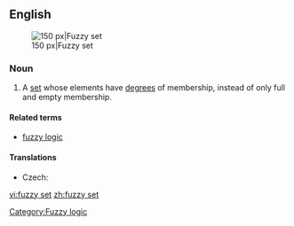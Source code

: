 ==English==
{{wikipedia}}
[[Image:Fuzzy crisp.gif|thumb|right|150 px|Fuzzy set]]
===Noun===
{{en-noun|sg=[[fuzzy]] [[set]]}}

# {{context|fuzzy logic}} A [[set]] whose elements have [[degree]]s of membership, instead of only full and empty membership.

====Related terms====
* [[fuzzy logic]]

====Translations====
{{trans-top|set}}
* Czech: {{t-|cs|fuzzy množina|f}}
{{trans-mid}}
{{trans-bottom}}

[[Category:Fuzzy logic]]

[[vi:fuzzy set]]
[[zh:fuzzy set]]